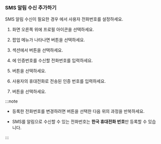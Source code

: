 ### SMS 알림 수신 추가하기

SMS 알림 수신이 필요한 경우 <Cmdname sid="MNU07360" className="uitext" />에서 사용자 전화번호를 설정하세요. 

<ImgLang img='set-event-sms-notification.png' desc='사용자 전화번호' />

1. 화면 오른쪽 위에 프로필 아이콘을 선택하세요. 

1. 팝업 메뉴가 나타나면 <Cmdname sid="MNU07360" className="uitext" /> 버튼을 선택하세요. 

1. <Cmdname sid="account_user_phone" className="uitext" /> 섹션에서 <Cmdname sid="ITM06575" className="uitext" /> 버튼을 선택하세요. 

1. <Cmdname sid="phone" className="uitext" />에 인증번호를 수신할 전화번호를 입력하세요.

1. <Cmdname sid="BTN06578" className="uitext" /> 버튼을 선택하세요.

1. 사용자의 휴대전화로 전송된 인증 번호를 입력하세요.

1. <Cmdname sid="BTN06501" className="uitext" /> 버튼을 선택하세요.

:::note

* 등록한 전화번호를 변경하려면 <Cmdname sid="BTN06594" className="uitext" /> 버튼을 선택한 다음 위의 과정을 반복하세요.

* SMS를 알림으로 수신할 수 있는 전화번호는 **한국 휴대전화 번호**만 등록할 수 있습니다.

:::